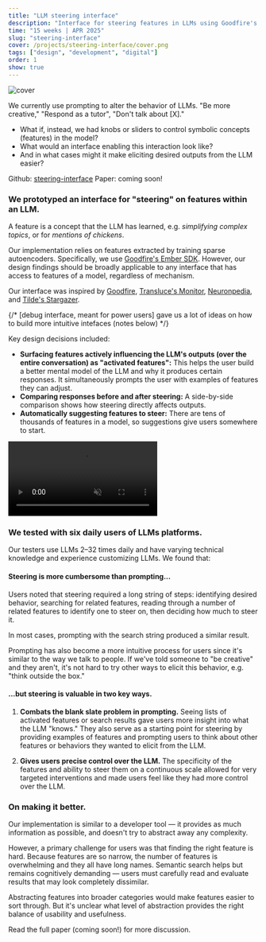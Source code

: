 ```yaml
---
title: "LLM steering interface"
description: "Interface for steering features in LLMs using Goodfire's Ember SDK (IASDR 2025)"
time: "15 weeks | APR 2025"
slug: "steering-interface"
cover: /projects/steering-interface/cover.png
tags: ["design", "development", "digital"]
order: 1
show: true
---
```


![cover](/projects/steering-interface/cover.png)

We currently use prompting to alter the behavior of LLMs. "Be more creative," "Respond as a tutor", "Don't talk about [X]." 

- What if, instead, we had knobs or sliders to control symbolic concepts (features) in the model? 
- What would an interface enabling this interaction look like? 
- And in what cases might it make eliciting desired outputs from the LLM easier?

Github: [steering-interface](https://github.com/acyhuang/steering-interface)
Paper: coming soon!

### We prototyped an interface for "steering" on features within an LLM.

A feature is a concept that the LLM has learned, e.g. *simplifying complex topics*, or for *mentions of chickens*.

Our implementation relies on features extracted by training sparse autoencoders. Specifically, we use [Goodfire's Ember SDK](https://www.goodfire.ai/blog/announcing-goodfire-ember). However,  our design findings should be broadly applicable to any interface that has access to features of a model, regardless of mechanism. 

Our interface was inspired by [Goodfire](https://platform.goodfire.ai/sign-in), [Transluce's Monitor](https://monitor.transluce.org/dashboard/chat), [Neuronpedia](https://www.neuronpedia.org), and [Tilde's Stargazer](https://stars.tilderesearch.com).

{/* [debug interface, meant for power users] gave us a lot of ideas on how to build more intuitive intefaces (notes below) */}

Key design decisions included:

- **Surfacing features actively influencing the LLM's outputs (over the entire conversation) as "activated features":** This helps the user build a better mental model of the LLM and why it produces certain responses. It simultaneously prompts the user with examples of features they can adjust. 
- **Comparing responses before and after steering:** A side-by-side comparison shows how steering directly affects outputs.
- **Automatically suggesting features to steer:** There are tens of thousands of features in a model, so suggestions give users somewhere to start.

<Video autoPlay loop muted playsInline>
  <source src="/projects/steering-interface/steer.mp4" type="video/mp4" />
</Video>


### We tested with six daily users of LLMs platforms.

Our testers use LLMs 2–32 times daily and have varying technical knowledge and experience customizing LLMs. We found that:

#### Steering is more cumbersome than prompting...
Users noted that steering required a long string of steps: identifying desired behavior, searching for related features, reading through a number of related features to identify one to steer on, then deciding how much to steer it. 

In most cases, prompting with the search string produced a similar result.

Prompting has also become a more intuitive process for users since it's similar to the way we talk to people. If we've told someone to "be creative" and they aren't, it's not hard to try other ways to elicit this behavior, e.g. "think outside the box." 

#### ...but steering is valuable in two key ways.
1. **Combats the blank slate problem in prompting.** Seeing lists of activated features or search results gave users more insight into what the LLM "knows." They also serve as a starting point for steering by providing examples of features and prompting users to think about other features or behaviors they wanted to elicit from the LLM. 

2. **Gives users precise control over the LLM.** The specificity of the features and ability to steer them on a continuous scale allowed for very targeted interventions and made users feel like they had more control over the LLM.

### On making it better.
Our implementation is similar to a developer tool — it provides as much information as possible, and doesn't try to abstract away any complexity. 

However, a primary challenge for users was that finding the right feature is hard. Because features are so narrow, the number of features is overwhelming and they all have long names. Semantic search helps but remains cognitively demanding — users must carefully read and evaluate results that may look completely dissimilar. 

Abstracting features into broader categories would make features easier to sort through. But it's unclear what level of abstraction provides the right balance of usability and usefulness.

Read the full paper (coming soon!) for more discussion.

